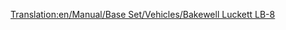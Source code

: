 [[Translation:en/Manual/Base Set/Vehicles/Bakewell Luckett LB-8]]
{{hu/Navbox Légi járművek}}
{{hu/Repülőgépek|Name=Bakewell Luckett LB-8
|Image=[[File:en/McDonnellDouglasDC-8.png|Bakewell Luckett LB-8]]
|Cost=36,914 (73.828)
|Speed=947 km/h (592 MPH)
|Annual=6,750 (13.500)
|Designed=1958 
|Lifespan=23
|Capacity=200 utas és 30 csomag levél
|Description=A Bakewell Luckett LB-8 az elsőként szóba jövő négymotoros sugármeghajtású repülőgép, komoly kapacitással. Vásárlási költsége viszont magas, kis repülőtereken pedig nagy valószínűséggel lezuhan.
|Real-life=[http://hu.wikipedia.org/wiki/DC-8 Douglas (később MacDonell) DC8]
}}